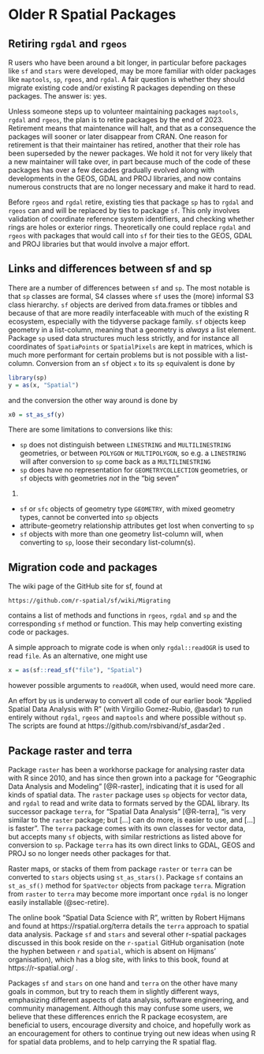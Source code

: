# Older R Spatial Packages {#sec-older}

## Retiring `rgdal` and `rgeos` {#sec-retire}
\index{rgdal!retirement}
\index{rgeos!retirement}

R users who have been around a bit longer, in particular before
packages like `sf` and `stars` were developed, may be more familiar
with older packages like `maptools`, `sp`, `rgeos`, and `rgdal`. A
fair question is whether they should migrate existing code and/or
existing R packages depending on these packages.  The answer is: yes.

Unless someone steps up to volunteer maintaining packages `maptools`,
`rgdal` and `rgeos`, the plan is to retire packages by the end of
2023. Retirement means that maintenance will halt, and that as a
consequence the packages will sooner or later disappear from CRAN.
One reason for retirement is that their maintainer has retired,
another that their role has been superseded by the newer packages.
We hold it not for very likely that a new maintainer will take over,
in part because much of the code of these packages has over a few
decades gradually evolved along with developments in the GEOS,
GDAL and PROJ libraries, and now contains numerous constructs that
are no longer necessary and make it hard to read.

Before `rgeos` and `rgdal` retire, existing ties that package `sp`
has to `rgdal` and `rgeos` can and will be replaced by ties to
package `sf`. This only involves validation of coordinate reference
system identifiers, and checking whether rings are holes or exterior
rings. Theoretically one could replace `rgdal` and `rgeos` with
packages that would call into `sf` for their ties to the GEOS,
GDAL and PROJ libraries but that would involve a major effort.

## Links and differences between sf and sp
\index{sp!differences from sf}

There are a number of differences between `sf` and `sp`. The most
notable is that `sp` classes are formal, S4 classes where `sf` uses
the (more) informal S3 class hierarchy. `sf` objects are derived from
data.frames or tibbles and because of that are more readily interfaceable
with much of the existing R ecosystem, especially with the tidyverse
package family. `sf` objects keep geometry in a list-column, meaning
that a geometry is _always_ a list element. Package `sp` used data
structures much less strictly, and for instance all coordinates of
`SpatiaPoints` or `SpatialPixels` are kept in matrices, which is
much more performant for certain problems but is not possible with 
a list-column. Conversion from an `sf` object `x` to its `sp`
equivalent is done by
```r
library(sp)
y = as(x, "Spatial")
```
and the conversion the other way around is done by
```r
x0 = st_as_sf(y)
```

There are some limitations to conversions like this:

* `sp` does not distinguish between `LINESTRING` and
`MULTILINESTRING` geometries, or between `POLYGON` or `MULTIPOLYGON`,
so e.g. a `LINESTRING` will after conversion to `sp` come back as a
`MULTILINESTRING`
* `sp` does have no representation for `GEOMETRYCOLLECTION`
geometries, or `sf` objects with geometries _not_ in the "big seven"
(@sec-seven)
* `sf` or `sfc` objects of geometry type `GEOMETRY`, with mixed
geometry types, cannot be converted into `sp` objects
* attribute-geometry relationship attributes get lost when converting
  to `sp`
* `sf` objects with more than one geometry list-column will, when
converting to `sp`, loose their secondary list-column(s).


## Migration code and packages
\index{sf!migration from sp}

The wiki page of the GitHub site for sf, found at

    https://github.com/r-spatial/sf/wiki/Migrating

contains a list of methods and functions in `rgeos`, `rgdal` and
`sp` and the corresponding `sf` method or function. This may help
converting existing code or packages.

A simple approach to migrate code is when only `rgdal::readOGR` is
used to read `file`. As an alternative, one might use
```r
x = as(sf::read_sf("file"), "Spatial")
```
however possible arguments to `readOGR`, when used, would need more
care.

An effort by us is underway to convert all code of our earlier book
"Applied Spatial Data Analysis with R" (with Virgilio Gomez-Rubio,
@asdar) to run entirely without `rgdal`, `rgeos` and `maptools` and
where possible without `sp`. The scripts are found at
https://github.com/rsbivand/sf_asdar2ed .

## Package raster and terra
\index{raster}
\index{terra}

Package `raster` has been a workhorse package for analysing raster
data with R since 2010, and has since then grown into a package for
"Geographic Data Analysis and Modeling" [@R-raster], indicating that
it is used for all kinds of spatial data. The `raster` package uses
`sp` objects for vector data, and `rgdal` to read and write data to
formats served by the GDAL library. Its successor package `terra`,
for "Spatial Data Analysis" [@R-terra], "is very similar to the
`raster` package; but [...] can do more, is easier to use, and
[...]  is faster". The `terra` package comes with its own classes
for vector data, but accepts many `sf` objects, with similar
restrictions as listed above for conversion to `sp`.  Package `terra`
has its own direct links to GDAL, GEOS and PROJ so no longer needs
other packages for that. 

Raster maps, or stacks of them from package `raster` or `terra`
can be converted to `stars` objects using `st_as_stars()`. Package
`sf` contains an `st_as_sf()` method for `SpatVector` objects
from package `terra`.  Migration from `raster` to `terra` may
become more important once `rgdal` is no longer easily installable
(@sec-retire).

The online book "Spatial Data Science with R", written by Robert
Hijmans and found at https://rspatial.org/terra details the `terra`
approach to spatial data analysis. Package `sf` and `stars` and
several other r-spatial packages discussed in this book reside on the
`r-spatial` GitHub organisation (note the hyphen between `r` and
`spatial`, which is absent on Hijmans' organisation), which has a
blog site, with links to this book, found  at https://r-spatial.org/ . 

Packages `sf` and `stars` on one hand and `terra` on the other
have many goals in common, but try to reach them in slightly
different ways, emphasizing different aspects of data analysis,
software engineering, and community management. Although this may
confuse some users, we believe that these differences enrich the
R package ecosystem, are beneficial to users, encourage diversity
and choice, and hopefully work as an encouragement for others to
continue trying out new ideas when using R for spatial data problems,
and to help carrying the R spatial flag.
